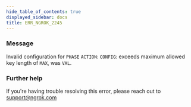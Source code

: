 ```yaml
---
hide_table_of_contents: true
displayed_sidebar: docs
title: ERR_NGROK_2245
---
```




### Message

Invalid configuration for `PHASE` `ACTION`: `CONFIG`: exceeds maximum allowed key length of `MAX`, was `VAL`.

<ErrorDetails error="err_ngrok_2245" />

### Further help

If you're having trouble resolving this error, please reach out to [support@ngrok.com](mailto:support@ngrok.com?subject=Help%20with%20ERR_NGROK_2245)
